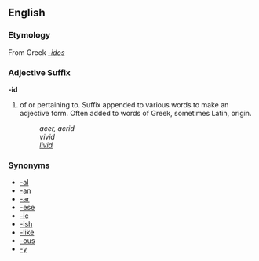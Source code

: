 ==English==
===Etymology===
From Greek ''[[-idos]]''

===Adjective Suffix===
'''-id'''

# of or pertaining to.  Suffix appended to various words to make an adjective form.  Often added to words of Greek, sometimes Latin, origin.
#: ''acer, acrid''
#: ''vivid''
#: ''[[livid]]''


===Synonyms===

*[[-al]]
*[[-an]]
*[[-ar]]
*[[-ese]]
*[[-ic]]
*[[-ish]]
*[[-like]]
*[[-ous]]
*[[-y]]